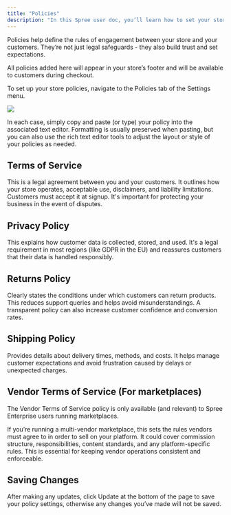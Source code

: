 ```yaml
---
title: "Policies"
description: "In this Spree user doc, you’ll learn how to set your store’s policies."
---
```


Policies help define the rules of engagement between your store and your customers. They’re not just legal safeguards - they also build trust and set expectations. 

All policies added here will appear in your store’s footer and will be available to customers during checkout.

To set up your store policies, navigate to the Policies tab of the Settings menu.

<img src="/images/user/settings/policies/policies.png" />

In each case, simply copy and paste (or type) your policy into the associated text editor. Formatting is usually preserved when pasting, but you can also use the rich text editor tools to adjust the layout or style of your policies as needed.

## Terms of Service

This is a legal agreement between you and your customers. It outlines how your store operates, acceptable use, disclaimers, and liability limitations. Customers must accept it at signup. It's important for protecting your business in the event of disputes.

## Privacy Policy

This explains how customer data is collected, stored, and used. It's a legal requirement in most regions (like GDPR in the EU) and reassures customers that their data is handled responsibly.

## Returns Policy

Clearly states the conditions under which customers can return products. This reduces support queries and helps avoid misunderstandings. A transparent policy can also increase customer confidence and conversion rates.

## Shipping Policy

Provides details about delivery times, methods, and costs. It helps manage customer expectations and avoid frustration caused by delays or unexpected charges.

## Vendor Terms of Service (For marketplaces)

<Warning>The Vendor Terms of Service policy is only available (and relevant) to Spree Enterprise users running marketplaces.</Warning>

If you’re running a multi-vendor marketplace, this sets the rules vendors must agree to in order to sell on your platform. It could cover commission structure, responsibilities, content standards, and any platform-specific rules. This is essential for keeping vendor operations consistent and enforceable.

## Saving Changes

After making any updates, click Update at the bottom of the page to save your policy settings, otherwise any changes you’ve made will not be saved.